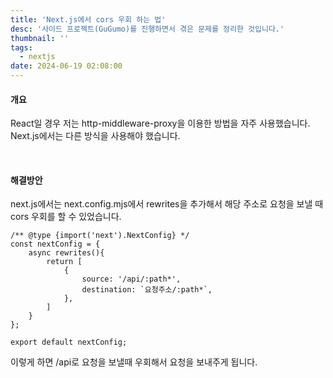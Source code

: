 ```yaml
---
title: 'Next.js에서 cors 우회 하는 법'
desc: '사이드 프로젝트(GuGumo)를 진행하면서 겪은 문제를 정리한 것입니다.'
thumbnail: ''
tags:
  - nextjs
date: 2024-06-19 02:08:00
---
```


#### 개요

React일 경우 저는 http-middleware-proxy을 이용한 방법을 자주 사용했습니다. Next.js에서는 다른 방식을 사용해야 했습니다.

<br/>

#### 해결방안

next.js에서는 next.config.mjs에서 rewrites을 추가해서 해당 주소로 요청을 보낼 때 cors 우회를 할 수 있었습니다.

```
/** @type {import('next').NextConfig} */
const nextConfig = {
    async rewrites(){
        return [
            {
                source: '/api/:path*',
                destination: `요청주소/:path*`,
            },
        ]
    }
};

export default nextConfig;
```

이렇게 하면 /api로 요청을 보낼때 우회해서 요청을 보내주게 됩니다.
